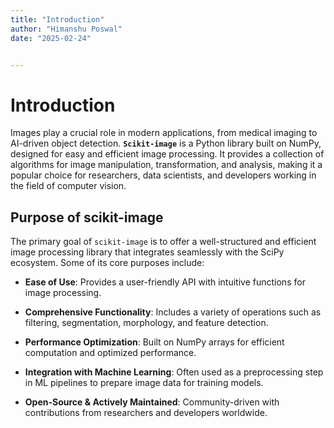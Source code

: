 ```yaml
---
title: "Introduction"
author: "Himanshu Poswal"
date: "2025-02-24"


---
```


# Introduction

Images play a crucial role in modern applications, from medical imaging to AI-driven object detection. __`Scikit-image`__ is a Python library built on NumPy, designed for easy and efficient image processing. It provides a collection of algorithms for image manipulation, transformation, and analysis, making it a popular choice for researchers, data scientists, and developers working in the field of computer vision.

## Purpose of scikit-image

The primary goal of `scikit-image` is to offer a well-structured and efficient image processing library that integrates seamlessly with the SciPy ecosystem. Some of its core purposes include:

- __Ease of Use__: Provides a user-friendly API with intuitive functions for image processing.

- __Comprehensive Functionality__: Includes a variety of operations such as filtering, segmentation, morphology, and feature detection.

- __Performance Optimization__: Built on NumPy arrays for efficient computation and optimized performance.

- __Integration with Machine Learning__: Often used as a preprocessing step in ML pipelines to prepare image data for training models.

- __Open-Source & Actively Maintained__: Community-driven with contributions from researchers and developers worldwide.
